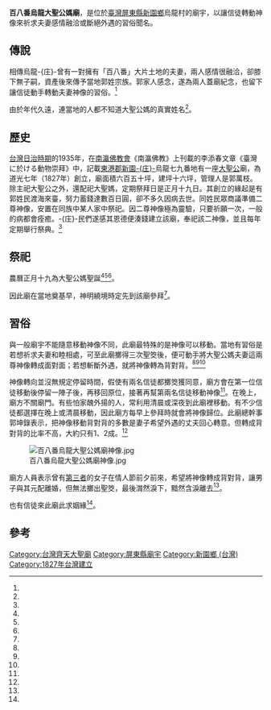 {{coord|22.492012|120.463099|display=title}}
{{東亞廟宇
| name =百八番烏龍大聖公媽廟
| img =File:百八番烏龍大聖公媽廟.jpg
| img_capt = 
| image_width =250px
| location = {{TWN}}[[屏東縣|屏東縣]][[新園鄉_(台灣)|新園鄉]]烏龍村
| god = 大聖公媽
| type = 
| struct = 
| open_year =道光七年（1827年）
| cere_date =農曆正月十九
|}}
'''百八番烏龍大聖公媽廟'''，是位於[[臺灣|臺灣]][[屏東縣|屏東縣]][[新園鄉_(台灣)|新園鄉]]烏龍村的廟宇，以讓信徒轉動神像來祈求夫妻感情融洽或斷絕外遇的習俗聞名。

==傳說==
相傳烏龍-{庄}-曾有一對擁有「百八番」大片土地的夫妻，兩人感情很融洽，卻膝下無子嗣，資產後來傳予當地郭姓宗族。郭家人感念，遂為兩人蓋廟紀念，也留下讓信徒動手轉動夫妻神像的習俗。<ref name="陳彥廷"/>

由於年代久遠，連當地的人都不知道大聖公媽的真實姓名<ref name="葉永騫"/>。

==歷史==
[[台灣日治時期|台灣日治時期]]的1935年，在[[南瀛佛教會|南瀛佛教會]]《南瀛佛教》上刊載的李添春文章《臺灣に於ける動物崇拜》中，記載[[東港郡|東港郡]][[新園庄|新園-{庄}-]]烏龍七九番地有一座[[大聖公|大聖公]]廟，為道光七年（1827年）創立，廟面積六百五十坪，建坪十六坪，管理人是郭萬枝。除主祀大聖公之外，還配祀大聖媽，定期祭拜日是正月十九日。其創立的緣起是有郭姓民渡海來臺，努力蓄錢達數百日圓，卻不多久因病去世。同姓民眾商議準備二尊神像，安置在同族中某人家中祭祀。因二尊神像極為靈驗，只要祈願一次，一般的病都會痊癒。-{庄}-民們遂感其恩德便湊錢建立該廟，奉祀該二神像，並且每年定期舉行祭典。<ref name="李添春" />

==祭祀==
農曆正月十九為大聖公媽聖誕<ref name="陳彥廷"/><ref name="葉永騫"/><ref name="李添春" />。

因此廟在當地奠基早，神明繞境時定先到該廟參拜<ref name="葉永騫"/>。

==習俗==

與一般廟宇不能隨意移動神像不同，此廟最特殊的是神像可以移動。當地有習俗是若想祈求夫妻和睦相處，可至此廟擲得三次聖筊後，便可動手將大聖公媽夫妻這兩尊神像轉成面對面；若想斬斷外遇，就將神像轉為背對背。<ref name="陳彥廷"/><ref name="葉永騫"/><ref name="張進安"/>

神像轉向並沒無規定停留時間，假使有兩名信徒都擲筊獲同意，廟方會在第一位信徒移動後停留一陣子後，再移回原位，接著再幫第兩名信徒移動神像<ref name="葉永騫"/>。在晚上，廟方不關廟門。有些怕家醜外揚的人，常利用清晨或深夜到此廟裡移動。有不少信徒都選擇在晚上或清晨移動，因此廟方每早上參拜時就會將神像歸位。此廟總幹事郭坤錄表示，把神像移動背對背的多數是妻子希望外遇的丈夫回心轉意。但轉成背對背的比率不高，大約只有1、2成。<ref name="葉永騫"/>

[[File:百八番烏龍大聖公媽廟神像.jpg|thumb]]

廟方人員表示曾有[[第三者_(愛情)|第三者]]的女子在情人節前夕前來，希望將神像轉成背對背，讓男子與其元配離婚，但無法擲出聖筊，最後潸然淚下，黯然含淚離去<ref name="陳彥廷"/>。

也有信徒來此廟此求姻緣<ref name="葉永騫2"/>。

== 參考 ==
{{Reflist|35em|refs =
<ref name="李添春">{{cite journal |author=李添春|title=〈臺灣に於ける動物崇拜〉|journal=《南瀛佛教》|volume=第十三卷|issue=第十一號|date=1935-11|publisher=南瀛佛教會|location=|language=ja|isbn=}}</ref>

<ref name="張進安">{{Cite news|url=|title=斬外遇、保姻緣… 大聖公媽幫你轉運|author=張進安|language=zh-tw|publisher=《聯合報》|date=2014-02-17|accessdate=}}</ref>

<ref name="葉永騫">{{Cite news|url=http://news.ltn.com.tw/news/society/paper/180810|title=烏龍大聖公媽 轉轉身保姻緣|author=葉永騫|language=zh-tw|publisher=《自由時報》|date=2008-01-08|accessdate=2016-06-29|archive-date=2017-03-05|archive-url=https://web.archive.org/web/20170305063355/http://news.ltn.com.tw/news/society/paper/180810|dead-url=no}}</ref>

<ref name="葉永騫2">{{Cite news|url=http://news.ltn.com.tw/news/local/paper/191101|title=〈南部〉大聖公媽聖誕 滿桌求姻緣稟文|author=葉永騫|language=zh-tw|publisher=《自由時報》|date=2008-02-24|accessdate=2016-06-29|archive-date=2017-03-05|archive-url=https://web.archive.org/web/20170305062517/http://news.ltn.com.tw/news/local/paper/191101|dead-url=no}}</ref>

<ref name="陳彥廷">{{Cite news|url=http://news.ltn.com.tw/news/life/breakingnews/1419107|title=新園鄉大聖公媽「背對背擁抱」！七夕慧劍斬小三|author=陳彥廷|language=zh-tw|publisher=《自由時報》|date=2015-08-20|accessdate=2016-06-29|archive-date=2018-12-03|archive-url=https://web.archive.org/web/20181203002953/http://news.ltn.com.tw/news/life/breakingnews/1419107|dead-url=no}}</ref>

}}
[[Category:台灣齊天大聖廟|Category:台灣齊天大聖廟]]
[[Category:屏東縣廟宇|Category:屏東縣廟宇]]
[[Category:新園鄉_(台灣)|Category:新園鄉 (台灣)]]
[[Category:1827年台灣建立|Category:1827年台灣建立]]
